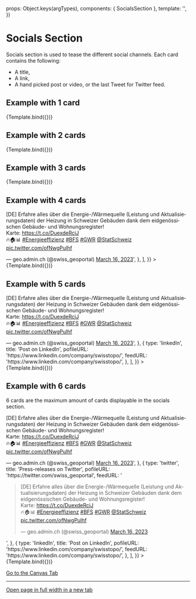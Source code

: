 
<Meta title="Sections/Content/Socials" component={SocialsSection} />

  props: Object.keys(argTypes),
  components: { SocialsSection },
  template:
    '<SocialsSection :section-title="sectionTitle" :section-desc="sectionDesc" :feeds="feeds" />',
})

# Socials Section

Socials section is used to tease the different social channels. Each card contains the following:

- A title,
- A link,
- A hand picked post or video, or the last Tweet for Twitter feed.

## Example with 1 card

<Canvas>
  <Story
    name="Example with 1 card"
    args={{
      sectionTitle: 'Geoportal in den sozialen Medien',
      sectionDesc:
        'Hier die aktuellsten Posts. Wenn Sie mehr erfahren möchten, besuchen Sie bitte die jeweiligen Kanäl.',
      feeds: [
        {
          type: 'facebook',
          title: 'News on Facebook',
          pofileURL: 'https://www.facebook.com/swisstopo',
          feedURL:
            'https://www.facebook.com/swisstopo/videos/5455503121148000/',
        },
      ],
    }}
  >
    {Template.bind({})}
  </Story>
</Canvas>

## Example with 2 cards

<Canvas>
  <Story
    name="Example with 2 cards"
    args={{
      sectionTitle: 'Geoportal in den sozialen Medien',
      sectionDesc:
        'Hier die aktuellsten Posts. Wenn Sie mehr erfahren möchten, besuchen Sie bitte die jeweiligen Kanäl.',
      feeds: [
        {
          type: 'facebook',
          title: 'News on Facebook',
          pofileURL: 'https://www.facebook.com/swisstopo',
          feedURL:
            'https://www.facebook.com/swisstopo/videos/5455503121148000/',
        },
        {
          type: 'instagram',
          title: 'Insights on Instagram',
          pofileURL: 'https://www.instagram.com/swisstopo/',
          feedURL:
            'https://www.instagram.com/p/Cd6KkQsOnOh/?utm_source=ig_web_copy_link',
        },
      ],
    }}
  >
    {Template.bind({})}
  </Story>
</Canvas>

## Example with 3 cards

<Canvas>
  <Story
    name="Example with 3 cards"
    args={{
      sectionTitle: 'Geoportal in den sozialen Medien',
      sectionDesc:
        'Hier die aktuellsten Posts. Wenn Sie mehr erfahren möchten, besuchen Sie bitte die jeweiligen Kanäl.',
      feeds: [
        {
          type: 'facebook',
          title: 'News on Facebook',
          pofileURL: 'https://www.facebook.com/swisstopo',
          feedURL:
            'https://www.facebook.com/swisstopo/videos/5455503121148000/',
        },
        {
          type: 'instagram',
          title: 'Insights on Instagram',
          pofileURL: 'https://www.instagram.com/swisstopo/',
          feedURL:
            'https://www.instagram.com/p/Cd6KkQsOnOh/?utm_source=ig_web_copy_link',
        },
        {
          type: 'youtube',
          title: 'Investigations on Youtube',
          pofileURL: 'https://www.youtube.com/c/SwissGeoportal',
          feedURL: 'https://www.youtube.com/embed/BR5zDpPDKFM',
        },
      ],
    }}
  >
    {Template.bind({})}
  </Story>
</Canvas>

## Example with 4 cards

<Canvas>
  <Story
    name="Example with 4 cards"
    args={{
      sectionTitle: 'Geoportal in den sozialen Medien',
      sectionDesc:
        'Hier die aktuellsten Posts. Wenn Sie mehr erfahren möchten, besuchen Sie bitte die jeweiligen Kanäl.',
      feeds: [
        {
          type: 'facebook',
          title: 'News on Facebook',
          pofileURL: 'https://www.facebook.com/swisstopo',
          feedURL:
            'https://www.facebook.com/swisstopo/videos/5455503121148000/',
        },
        {
          type: 'instagram',
          title: 'Insights on Instagram',
          pofileURL: 'https://www.instagram.com/swisstopo/',
          feedURL:
            'https://www.instagram.com/p/Cd6KkQsOnOh/?utm_source=ig_web_copy_link',
        },
        {
          type: 'youtube',
          title: 'Investigations on Youtube',
          pofileURL: 'https://www.youtube.com/c/SwissGeoportal',
          feedURL: 'https://www.youtube.com/embed/BR5zDpPDKFM',
        },
        {
          type: 'twitter',
          title: 'Press-resleases on Twitter',
          pofileURL: 'https://twitter.com/swiss_geoportal',
          feedURL:
            '<blockquote class="twitter-tweet"><p lang="de" dir="ltr">[DE] Erfahre alles über die Energie-/Wärmequelle (Leistung und Aktualisierungsdaten) der Heizung in Schweizer Gebäuden dank dem eidgenössischen Gebäude- und Wohnungsregister! <br>Karte: <a href="https://t.co/DuexdeRciJ">https://t.co/DuexdeRciJ</a><br>🔥🏠📊 <a href="https://twitter.com/hashtag/Energieeffizienz?src=hash&amp;ref_src=twsrc%5Etfw">#Energieeffizienz</a> <a href="https://twitter.com/hashtag/BFS?src=hash&amp;ref_src=twsrc%5Etfw">#BFS</a> <a href="https://twitter.com/hashtag/GWR?src=hash&amp;ref_src=twsrc%5Etfw">#GWR</a> <a href="https://twitter.com/StatSchweiz?ref_src=twsrc%5Etfw">@StatSchweiz</a> <a href="https://t.co/ofNwgPulhf">pic.twitter.com/ofNwgPulhf</a></p>&mdash; geo.admin.ch (@swiss_geoportal) <a href="https://twitter.com/swiss_geoportal/status/1636356390708219904?ref_src=twsrc%5Etfw">March 16, 2023</a></blockquote>',
        },
      ],
    }}
  >
    {Template.bind({})}
  </Story>
</Canvas>

## Example with 5 cards

<Canvas>
  <Story
    name="Example with 5 cards"
    args={{
      sectionTitle: 'Geoportal in den sozialen Medien',
      sectionDesc:
        'Hier die aktuellsten Posts. Wenn Sie mehr erfahren möchten, besuchen Sie bitte die jeweiligen Kanäl.',
      feeds: [
        {
          type: 'facebook',
          title: 'News on Facebook',
          pofileURL: 'https://www.facebook.com/swisstopo',
          feedURL:
            'https://www.facebook.com/swisstopo/videos/5455503121148000/',
        },
        {
          type: 'instagram',
          title: 'Insights on Instagram',
          pofileURL: 'https://www.instagram.com/swisstopo/',
          feedURL:
            'https://www.instagram.com/p/Cd6KkQsOnOh/?utm_source=ig_web_copy_link',
        },
        {
          type: 'youtube',
          title: 'Investigations on Youtube',
          pofileURL: 'https://www.youtube.com/c/SwissGeoportal',
          feedURL: 'https://www.youtube.com/embed/BR5zDpPDKFM',
        },
        {
          type: 'twitter',
          title: 'Press-resleases on Twitter',
          pofileURL: 'https://twitter.com/swiss_geoportal',
          feedURL: '<blockquote class="twitter-tweet"><p lang="de" dir="ltr">[DE] Erfahre alles über die Energie-/Wärmequelle (Leistung und Aktualisierungsdaten) der Heizung in Schweizer Gebäuden dank dem eidgenössischen Gebäude- und Wohnungsregister! <br>Karte: <a href="https://t.co/DuexdeRciJ">https://t.co/DuexdeRciJ</a><br>🔥🏠📊 <a href="https://twitter.com/hashtag/Energieeffizienz?src=hash&amp;ref_src=twsrc%5Etfw">#Energieeffizienz</a> <a href="https://twitter.com/hashtag/BFS?src=hash&amp;ref_src=twsrc%5Etfw">#BFS</a> <a href="https://twitter.com/hashtag/GWR?src=hash&amp;ref_src=twsrc%5Etfw">#GWR</a> <a href="https://twitter.com/StatSchweiz?ref_src=twsrc%5Etfw">@StatSchweiz</a> <a href="https://t.co/ofNwgPulhf">pic.twitter.com/ofNwgPulhf</a></p>&mdash; geo.admin.ch (@swiss_geoportal) <a href="https://twitter.com/swiss_geoportal/status/1636356390708219904?ref_src=twsrc%5Etfw">March 16, 2023</a></blockquote>',
        },
        {
          type: 'linkedIn',
          title: 'Post on LinkedIn',
          pofileURL: 'https://www.linkedin.com/company/swisstopo/',
          feedURL: 'https://www.linkedin.com/company/swisstopo/',
        },
      ],
    }}
  >
    {Template.bind({})}
  </Story>
</Canvas>

## Example with 6 cards

6 cards are the maximum amount of cards displayable in the socials section.

<Canvas>
  <Story
    name="Example with 6 cards"
    args={{
      sectionTitle: 'Geoportal in den sozialen Medien',
      sectionDesc:
        'Hier die aktuellsten Posts. Wenn Sie mehr erfahren möchten, besuchen Sie bitte die jeweiligen Kanäl.',
      feeds: [
        {
          type: 'facebook',
          title: 'News on Facebook',
          pofileURL: 'https://www.facebook.com/swisstopo',
          feedURL:
            'https://www.facebook.com/swisstopo/videos/5455503121148000/',
        },
        {
          type: 'instagram',
          title: 'Insights on Instagram',
          pofileURL: 'https://www.instagram.com/swisstopo/',
          feedURL:
            'https://www.instagram.com/p/Cd6KkQsOnOh/?utm_source=ig_web_copy_link',
        },
        {
          type: 'youtube',
          title: 'Investigations on Youtube',
          pofileURL: 'https://www.youtube.com/c/SwissGeoportal',
          feedURL: 'https://www.youtube.com/embed/BR5zDpPDKFM',
        },
        {
          type: 'twitter',
          title: 'Press-resleases on Twitter',
          pofileURL: 'https://twitter.com/swiss_geoportal',
          feedURL: '<blockquote class="twitter-tweet"><p lang="de" dir="ltr">[DE] Erfahre alles über die Energie-/Wärmequelle (Leistung und Aktualisierungsdaten) der Heizung in Schweizer Gebäuden dank dem eidgenössischen Gebäude- und Wohnungsregister! <br>Karte: <a href="https://t.co/DuexdeRciJ">https://t.co/DuexdeRciJ</a><br>🔥🏠📊 <a href="https://twitter.com/hashtag/Energieeffizienz?src=hash&amp;ref_src=twsrc%5Etfw">#Energieeffizienz</a> <a href="https://twitter.com/hashtag/BFS?src=hash&amp;ref_src=twsrc%5Etfw">#BFS</a> <a href="https://twitter.com/hashtag/GWR?src=hash&amp;ref_src=twsrc%5Etfw">#GWR</a> <a href="https://twitter.com/StatSchweiz?ref_src=twsrc%5Etfw">@StatSchweiz</a> <a href="https://t.co/ofNwgPulhf">pic.twitter.com/ofNwgPulhf</a></p>&mdash; geo.admin.ch (@swiss_geoportal) <a href="https://twitter.com/swiss_geoportal/status/1636356390708219904?ref_src=twsrc%5Etfw">March 16, 2023</a></blockquote>',
        },
        {
          type: 'twitter',
          title: 'Press-releases on Twitter',
          pofileURL: 'https://twitter.com/swiss_geoportal',
          feedURL: '<blockquote class="twitter-tweet"><p lang="de" dir="ltr">[DE] Erfahre alles über die Energie-/Wärmequelle (Leistung und Aktualisierungsdaten) der Heizung in Schweizer Gebäuden dank dem eidgenössischen Gebäude- und Wohnungsregister! <br>Karte: <a href="https://t.co/DuexdeRciJ">https://t.co/DuexdeRciJ</a><br>🔥🏠📊 <a href="https://twitter.com/hashtag/Energieeffizienz?src=hash&amp;ref_src=twsrc%5Etfw">#Energieeffizienz</a> <a href="https://twitter.com/hashtag/BFS?src=hash&amp;ref_src=twsrc%5Etfw">#BFS</a> <a href="https://twitter.com/hashtag/GWR?src=hash&amp;ref_src=twsrc%5Etfw">#GWR</a> <a href="https://twitter.com/StatSchweiz?ref_src=twsrc%5Etfw">@StatSchweiz</a> <a href="https://t.co/ofNwgPulhf">pic.twitter.com/ofNwgPulhf</a></p>&mdash; geo.admin.ch (@swiss_geoportal) <a href="https://twitter.com/swiss_geoportal/status/1636356390708219904?ref_src=twsrc%5Etfw">March 16, 2023</a></blockquote>',
        },
        {
          type: 'linkedIn',
          title: 'Post on LinkedIn',
          pofileURL: 'https://www.linkedin.com/company/swisstopo/',
          feedURL: 'https://www.linkedin.com/company/swisstopo/',
        },
      ],
    }}
  >
    {Template.bind({})}
  </Story>
</Canvas>

<a href="?path=/story/sections-socials--example">Go to the Canvas Tab</a>

---

<a href="?id=sections-content-socials--example&viewMode=story" target="_blank">
  Open page in full width in a new tab
</a>

